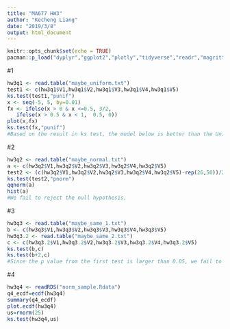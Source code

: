 ```yaml
---
title: "MA677 HW3"
author: "Kecheng Liang"
date: "2019/3/8"
output: html_document
---
```


```r
knitr::opts_chunk$set(echo = TRUE)
pacman::p_load("dyplyr","ggplot2","plotly","tidyverse","readr","magrittr","RCur1","ACSWR")
```

#1
```r
hw3q1 <- read.table("maybe_uniform.txt")
test1 <- c(hw3q1$V1,hw3q1$V2,hw3q1$V3,hw3q1$V4,hw3q1$V5)
ks.test(test1,"punif")
x <- seq(-5, 5, by=0.01)
fx <- ifelse(x > 0 & x <=0.5, 3/2,
   ifelse(x > 0.5 & x < 1,  0.5, 0))
plot(x,fx)
ks.test(fx,"punif")
#Based on the result in ks test, the model below is better than the Uniform
```

#2
```r
hw3q2 <- read.table("maybe_normal.txt")
a <- c(hw3q2$V1,hw3q2$V2,hw3q2$V3,hw3q2$V4,hw3q2$V5)
test2 <- (c(hw3q2$V1,hw3q2$V2,hw3q2$V3,hw3q2$V4,hw3q2$V5)-rep(26,50))/2
ks.test(test2,"pnorm")
qqnorm(a)
hist(a)
#We fail to reject the null hypothesis.
```

#3
```r
hw3q3 <- read.table("maybe_same_1.txt")
b <- c(hw3q3$V1,hw3q3$V2,hw3q3$V3,hw3q3$V4,hw3q3$V5)
hw3q3.2 <- read.table("maybe_same_2.txt")
c <- c(hw3q3.2$V1,hw3q3.2$V2,hw3q3.2$V3,hw3q3.2$V4,hw3q3.2$V5)
ks.test(b,c)
ks.test(b+2,c)
#Since the p value from the first test is larger than 0.05, we fail to reject the null hypothesis. Those two are from the same distribution. And the second p-value is smaller than 0.05, we reject the null hypothesis.
```

#4
```r
hw3q4 <- readRDS("norm_sample.Rdata")
q4_ecdf=ecdf(hw3q4)
summary(q4_ecdf)
plot.ecdf(hw3q4)
us=rnorm(25)
ks.test(hw3q4,us)
```



